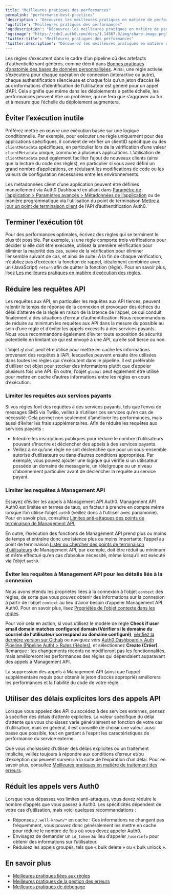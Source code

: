 ```yaml
---
title: "Meilleures pratiques des performances"
permalink: "performance-best-practices"
'description': "Découvrez les meilleures pratiques en matière de performance."
'og:title': "Meilleures pratiques des performances"
'og:description': "Découvrez les meilleures pratiques en matière de performance."
'og:image': "https://cdn2.auth0.com/docs/1.14567.0/img/share-image.png"
'twitter:title': "Meilleures pratiques des performances"
'twitter:description': "Découvrez les meilleures pratiques en matière de performance."
---
```


Les règles s’exécutent dans le cadre d’un pipeline où des artefacts d’authenticité sont générés, comme décrit dans [Bonnes pratiques d’anatomie des bases de données personnalisées](/docs/fr-ca/authenticate/database-connections/custom-db/custom-database-connections-scripts/anatomy). Ainsi, une règle activée s’exécutera pour chaque opération de connexion (interactive ou autre), chaque authentification silencieuse et chaque fois qu’un jeton d’accès lié aux informations d’identification de l’utilisateur est généré pour un appel d’API. Cela signifie que même dans les déploiements à petite échelle, les performances peuvent être un problème, qui ne fera que s’aggraver au fur et à mesure que l’échelle du déploiement augmentera.

## Éviter l’exécution inutile

Préférez mettre en œuvre une exécution basée sur une logique conditionnelle. Par exemple, pour exécuter une règle uniquement pour des applications spécifiques, il convient de vérifier un clientID spécifique ou des `clientMetadata` spécifiques, en particulier lors de la vérification d’une valeur `clientMetadata` unique, commune à plusieurs applications. L’utilisation de `clientMetadata` peut également faciliter l’ajout de nouveaux clients (ainsi que la lecture du code des règles), en particulier si vous avez défini un grand nombre d’applications, en réduisant les modifications de code ou les valeurs de configuration nécessaires entre les environnements.

Les métadonnées client d’une application peuvent être définies manuellement via <Tooltip href="/docs/docs/fr-ca/glossary?term=auth0-dashboard" tip="Auth0 Dashboard
Principal produit d’Auth0 pour configurer vos services." cta="Voir le glossaire">Auth0 Dashboard</Tooltip> en allant dans [Paramètre de l’application > Paramètres avancés > Métadonnées de l’application](https://manage.auth0.com/#/applications/) ou de manière programmatique via l’utilisation du point de terminaison [Mettre à jour un point de terminaison client](https://auth0.com/docs//api/management/v2#!/Clients/patch_clients_by_id) de l’API d’authentification Auth0.

## Terminer l’exécution tôt

Pour des performances optimales, écrivez des règles qui se terminent le plus tôt possible. Par exemple, si une règle comporte trois vérifications pour décider si elle doit être exécutée, utilisez la première vérification pour éliminer la majorité des cas, suivie de la vérification pour éliminer l’ensemble suivant de cas, et ainsi de suite. À la fin de chaque vérification, n’oubliez pas d’exécuter la fonction de rappel, idéalement combinée avec un (JavaScript) `return` afin de quitter la fonction (règle). Pour en savoir plus, lisez [Les meilleures pratiques en matière d’exécution des règles.](/docs/fr-ca/rules-best-practices/rules-execution-best-practices)

## Réduire les requêtes API

Les requêtes aux API, en particulier les requêtes aux API tierces, peuvent ralentir le temps de réponse de la connexion et provoquer des échecs du délai d’attente de la règle en raison de la latence de l’appel, ce qui conduit finalement à des situations d’erreur d’authentification. Nous recommandons de réduire au minimum les requêtes aux API dans la mesure du possible au sein d’une règle et d’éviter les appels excessifs à des services payants. Nous vous recommandons également d’éviter toute exposition de sécurité potentielle en limitant ce qui est envoyé à une API, qu’elle soit tierce ou non.

L’objet `global` peut être utilisé pour mettre en cache les informations provenant des requêtes à l’API, lesquelles peuvent ensuite être utilisées dans toutes les règles qui s’exécutent dans le pipeline. Il est préférable d’utiliser cet objet pour stocker des informations plutôt que d’appeler plusieurs fois une API. En outre, l’objet `global` peut également être utilisé pour mettre en cache d’autres informations entre les règles en cours d’exécution.

### Limiter les requêtes aux services payants

Si vos règles font des requêtes à des services payants, tels que l’envoi de messages SMS via Twilio, veillez à n’utiliser ces services qu’en cas de nécessité. Cela permet non seulement d’améliorer les performances, mais aussi d’éviter les frais supplémentaires. Afin de réduire les requêtes aux services payants :

* Interdire les inscriptions publiques pour réduire le nombre d’utilisateurs pouvant s’inscrire et déclencher des appels à des services payants.
* Veillez à ce qu’une règle ne soit déclenchée que pour un sous-ensemble autorisé d’utilisateurs ou dans d’autres conditions appropriées. Par exemple, vous pouvez ajouter une logique qui vérifie si un utilisateur possède un domaine de messagerie, un rôle/groupe ou un niveau d’abonnement particulier avant de déclencher la requête au service payant.

### Limiter les requêtes à Management API

Essayez d’éviter les appels à <Tooltip href="/docs/docs/fr-ca/glossary?term=management-api" tip="Management API
Un produit permettant aux clients d’effectuer des tâches administratives." cta="Voir le glossaire">Management API</Tooltip> Auth0. Management API Auth0 est limitée en termes de taux, un facteur à prendre en compte même lorsque l’on utilise l’objet `auth0` (veillez donc à l’utiliser avec parcimonie). Pour en savoir plus, consultez [Limites anti-attaques des points de terminaison de Management API.](/docs/fr-ca/troubleshoot/customer-support/operational-policies/rate-limit-policy/management-api-endpoint-rate-limits)

En outre, l’exécution des fonctions de Management API prend plus ou moins de temps et entraîne donc une latence plus ou moins importante; l’appel au point de terminaison [Lister ou chercher des points de terminaison d’utilisateurs](https://auth0.com/docs/api/management/v2#!/Users/get_users) de Management API, par exemple, doit être réduit au minimum et n’être effectué qu’en cas d’absolue nécessité, même lorsqu’il est exécuté via l’objet `auth0`.

### Éviter les requêtes à Management API pour les détails liés à la connexion

Nous avons étendu les propriétés liées à la connexion à l’objet `context` des règles, de sorte que vous pouvez obtenir des informations sur la connexion à partir de l’objet `context` au lieu d’avoir besoin d’appeler Management API Auth0. Pour en savoir plus, lisez [Propriétés de l’objet contexte dans les règles](/docs/fr-ca/customize/rules/context-object).

Pour voir cela en action, si vous utilisez le modèle de règle **Check if user email domain matches configured domain (Vérifier si le domaine du courriel de l’utilisateur correspond au domaine configuré)**, [vérifiez la dernière version sur Github](https://github.com/auth0/rules/blob/master/src/rules/check-domains-against-connection-aliases.js) ou naviguez vers [Auth0 Dashboard > Auth Pipeline (Pipeline Auth) > Rules (Règles)](https://manage.auth0.com/#/rules/new), et sélectionnez **Create (Créer)**. Remarque : les changements récents ne modifieront pas les fonctionnalités, mais amélioreront les performances des règles qui dépendaient auparavant des appels à Management API.

La suppression des appels à Management API (ainsi que l’appel supplémentaire requis pour obtenir le jeton d’accès approprié) améliorera les performances et la fiabilité du code de votre règle.

## Utiliser des délais explicites lors des appels API

Lorsque vous appelez des API ou accédez à des services externes, pensez à spécifier des délais d’attente explicites. La valeur spécifique du délai d’attente que vous choisissez varie généralement en fonction de votre cas d’utilisation, mais en général, il est conseillé de choisir une valeur aussi basse que possible, tout en gardant à l’esprit les caractéristiques de performance du service externe.

Que vous choisissiez d’utiliser des délais explicites ou un traitement implicite, veillez toujours à répondre aux conditions d’erreur et/ou d’exception qui peuvent survenir à la suite de l’expiration d’un délai. Pour en savoir plus, consultez [Meilleures pratiques en matière de traitement des erreurs](/docs/fr-ca/troubleshoot/error-handling-best-practices).

## Réduit les appels vers Auth0

Lorsque vous dépassez vos limites anti-attaques, vous devez réduire le nombre d’appels que vous passez à Auth0. Les spécificités dépendent de votre cas d’utilisation, mais voici quelques recommandations :

* Réponses `/.well-known/*` en cache : Ces informations ne changent pas fréquemment, vous pouvez donc généralement les mettre en cache pour réduire le nombre de fois où vous devez appeler Auth0.
* Envisagez de demander un `id_token` au lieu d’appeler `/userinfo` pour obtenir des informations sur l’utilisateur.
* Réduisez les appels groupés, tels que « bulk delete » ou « bulk unlock ».

## En savoir plus

* [Meilleures pratiques liées aux règles](/docs/fr-ca/rules-best-practices)
* [Meilleures pratiques de la gestion des erreurs](/docs/fr-ca/troubleshoot/error-handling-best-practices)
* [Meilleures pratiques de débogage](/docs/fr-ca/troubleshoot/debugging-best-practices)